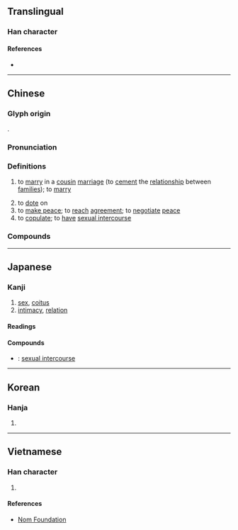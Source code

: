{{character info/new}}
==Translingual==

===Han character===
{{Han char|rn=38|rad=女|as=10|sn=13|four=45457|canj=VTTB|ids=⿰女冓}}

====References====
* {{Han ref|kx=0268.280|dkj=06597|dj=0536.050|hdz=21070.090|uh=5ABE|ud=23230|bh=B6FC|bd=46844}}

----

==Chinese==
{{zh-forms}}

===Glyph origin===
{{Han etym}}
{{Han compound|女|冓|c1=s|c2=p|t1=female|ls=psc}}.

===Pronunciation===
{{zh-pron
|m=gòu
|c=gau3,kau3
|mc=y
|oc=y
|cat=v
}}

===Definitions===
{{zh-hanzi}}

# {{lb|zh|originally}} to [[marry]] in a [[cousin]] [[marriage]] (to [[cement]] the [[relationship]] between [[families]]); {{lb|zh|in general}} to [[marry]]
# to [[dote]] on
# to [[make peace]]; to [[reach]] [[agreement]]; to [[negotiate]] [[peace]]
# to [[copulate]]; to [[have]] [[sexual intercourse]]

===Compounds===
{{zh-der|交媾|媾和|姻媾|淫媾}}

----

==Japanese==

===Kanji===
{{ja-kanji|grade=|rs=女10}}

# [[sex]], [[coitus]]
# [[intimacy]], [[relation]]

====Readings====
{{ja-readings
|goon=く
|kanon=こう
|kun=よしみ
}}

====Compounds====
{{der-top|Compounds}}
* {{ja-r|交媾|こうこう}}: [[sexual intercourse]]
{{der-bottom}}

----

==Korean==

===Hanja===
{{ko-hanja|hangeul=구|rv=gu|mr=ku}}

# {{defn|lang=ko|sort=女10}}

----

==Vietnamese==

===Han character===
{{vi-readings|rs=女10|hanviet=cấu}}

# {{defn|lang=vi|sort=女10}}

====References====
* [http://nomfoundation.org/common/nom_details.php?codepoint=5abe Nom Foundation]